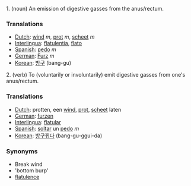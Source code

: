 1. (noun) An emission of digestive gasses from the anus/rectum.

===Translations===
*[[Dutch]]: [[wind]] ''m'', [[prot]] ''m'', [[scheet]] ''m''
*[[Interlingua]]: [[flatulentia]], [[flato]]
*[[Spanish]]: [[pedo]] ''m''
*[[German]]: [[Furz]] ''m''
*[[Korean]]: [[방구]] (bang-gu)

2. (verb) To (voluntarily or involuntarily) emit digestive gasses from one's anus/rectum.

===Translations===
*[[Dutch]]: protten, een [[wind]], [[prot]], [[scheet]] laten
*[[German]]: [[furzen]] 
*[[Interlingua]]: [[flatular]]
*[[Spanish]]: [[soltar]] un [[pedo]] ''m''
*[[Korean]]: [[방구뀌다]] (bang-gu-ggui-da)

===Synonyms===
*Break wind
*'bottom burp'
*[[flatulence]]